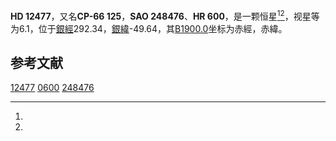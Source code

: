 {{Starbox begin
| name = HD 12477
}}
{{Starbox observe
| epoch = [[J2000.0|J2000.0]]
| constell = {{星座名待查}}<ref name=SIMBAD>{{cite web
 | url=http://simbad.u-strasbg.fr/simbad/sim-id?Ident=HR+600
 | title=Pulsating variable Star
 | publisher=Centre de Données astronomiques de Strasbourg
 | work=SIMBAD
 | accessdate=2012-07-13
 | archive-date=2016-03-16
 | archive-url=https://web.archive.org/web/20160316151102/http://simbad.u-strasbg.fr/simbad/sim-id?Ident=HR+600
 | dead-url=no
 }}</ref><ref name=DATA>{{cite web
 | url=http://vizier.u-strasbg.fr/viz-bin/VizieR-5?-out.add=.&-source=5050&-corr=PK=HR&-out.max=9999&HR=600
 | title=VizieR Detailed Page
 | accessdate=2012-07-13
 | archive-date=2016-03-04
 | archive-url=https://web.archive.org/web/20160304235829/http://vizier.u-strasbg.fr/viz-bin/VizieR-5?-out.add=.&-source=5050&-corr=PK=HR&-out.max=9999&HR=600
 | dead-url=no
 }}</ref>
| 星官 = 
| ra = {{RA|1|59|41.1}}<ref name=SIMBAD /><ref name=DATA />
| dec = {{DEC|-66|3|59}}<ref name=SIMBAD /><ref name=DATA />
| appmag_v = 6.1<ref name=SIMBAD /><ref name=DATA />
}}
{{Starbox character
| class = K1III<ref name=SIMBAD /><ref name=DATA />
| b-v = 1.17<ref name=SIMBAD /><ref name=DATA />
| u-b = 1.21<ref name=SIMBAD /><ref name=DATA />
| r-i = <ref name=SIMBAD /><ref name=DATA />
| variable = 
}}
{{Starbox astrometry
| radial_v = 1.21
| prop_mo_ra = 5
| parallax = 
| p_error = 
}}
{{Starbox catalog
| names =CP-66 125，[[SAO星表|SAO]] 248476，[[HD星表|HD]] 12477，[[HR星表|HR]] 600}}
{{Starbox reference |Simbad=HR+600}}
{{Starbox end}}

'''HD 12477'''，又名'''CP-66 125'''，'''SAO 248476'''、'''HR 600'''，是一颗恒星<ref name=SIMBAD /><ref name=DATA />，视星等为6.1，位于[[銀道座標系|銀經]]292.34，[[銀道座標系|銀緯]]-49.64，其[[B1900.0|B1900.0]]坐标为赤經{{RA|1|57|3.6}}，赤緯{{DEC|-66|-49.64|4}}。

== 参考文献 ==
{{reflist}}

{{star-stub}}

[[Category:HD和HDE天體|12477]]
[[Category:HR天體|0600]]
[[Category:SAO天體|248476]]